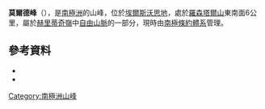 {{coord|80|5|S|83|2|W|source:GNIS|display=title}}

'''莫爾德峰'''（{{lang-en|Moulder Peak}}），是[[南極洲|南極洲]]的山峰，位於[[埃爾斯沃思地|埃爾斯沃思地]]，處於[[羅森塔爾山|羅森塔爾山]]東南面6公里，屬於[[赫里蒂奇嶺|赫里蒂奇嶺]]中[[自由山脈_(南極洲)|自由山脈]]的一部分，現時由[[南極條約體系|南極條約體系]]管理。

==參考資料==
*{{cite gnis | type = antarid | id = 10327| name = Moulder Peak | accessdate = 2013-11-11}}
*{{usgs-gazetteer|id=10327}}

{{DEFAULTSORT:Moulder Peak}}
[[Category:南極洲山峰|Category:南極洲山峰]]


{{EllsworthLand-geo-stub}}